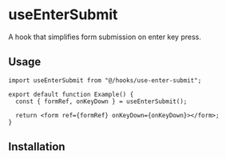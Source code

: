 
# useEnterSubmit

A hook that simplifies form submission on enter key press.

## Usage

```tsx
import useEnterSubmit from "@/hooks/use-enter-submit";

export default function Example() {
  const { formRef, onKeyDown } = useEnterSubmit();

  return <form ref={formRef} onKeyDown={onKeyDown}></form>;
}
```

## Installation

<Installation
  name="use-enter-submit"
  url="https://registry.niels.foo/use-enter-submit.json"
/>
